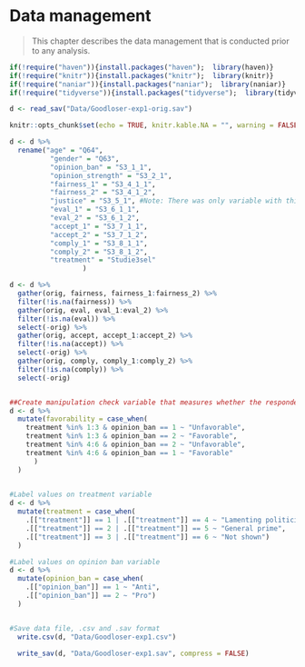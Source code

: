 # Data management

>This chapter describes the data management that is conducted prior to any analysis.

```r
if(!require("haven")){install.packages("haven");  library(haven)}
if(!require("knitr")){install.packages("knitr");  library(knitr)}
if(!require("naniar")){install.packages("naniar");  library(naniar)}
if(!require("tidyverse")){install.packages("tidyverse");  library(tidyverse)}

d <- read_sav("Data/Goodloser-exp1-orig.sav")

knitr::opts_chunk$set(echo = TRUE, knitr.kable.NA = "", warning = FALSE, message = FALSE)
```

```r
d <- d %>%
  rename("age" = "Q64",
          "gender" = "Q63",
          "opinion_ban" = "S3_1_1",
          "opinion_strength" = "S3_2_1",
          "fairness_1" = "S3_4_1_1",
          "fairness_2" = "S3_4_1_2",
          "justice" = "S3_5_1", #Note: There was only variable with this question item
          "eval_1" = "S3_6_1_1",
          "eval_2" = "S3_6_1_2",
          "accept_1" = "S3_7_1_1",
          "accept_2" = "S3_7_1_2",
          "comply_1" = "S3_8_1_1",
          "comply_2" = "S3_8_1_2",
          "treatment" = "Studie3sel"
                  )

d <- d %>%
  gather(orig, fairness, fairness_1:fairness_2) %>% 
  filter(!is.na(fairness)) %>% 
  gather(orig, eval, eval_1:eval_2) %>% 
  filter(!is.na(eval)) %>% 
  select(-orig) %>% 
  gather(orig, accept, accept_1:accept_2) %>% 
  filter(!is.na(accept)) %>% 
  select(-orig) %>% 
  gather(orig, comply, comply_1:comply_2) %>% 
  filter(!is.na(comply)) %>% 
  select(-orig) 


##Create manipulation check variable that measures whether the respondents correctly identify whether the outcome was favorable or unfavorable to them
d <- d %>%
  mutate(favorability = case_when(
    treatment %in% 1:3 & opinion_ban == 1 ~ "Unfavorable",
    treatment %in% 1:3 & opinion_ban == 2 ~ "Favorable",
    treatment %in% 4:6 & opinion_ban == 2 ~ "Unfavorable",
    treatment %in% 4:6 & opinion_ban == 1 ~ "Favorable"
      )
  )
 

#Label values on treatment variable
d <- d %>%
  mutate(treatment = case_when(
    .[["treatment"]] == 1 | .[["treatment"]] == 4 ~ "Lamenting politician",
    .[["treatment"]] == 2 | .[["treatment"]] == 5 ~ "General prime",
    .[["treatment"]] == 3 | .[["treatment"]] == 6 ~ "Not shown")
  )

#Label values on opinion ban variable
d <- d %>%
  mutate(opinion_ban = case_when(
    .[["opinion_ban"]] == 1 ~ "Anti",
    .[["opinion_ban"]] == 2 ~ "Pro")
  )


#Save data file, .csv and .sav format
  write.csv(d, "Data/Goodloser-exp1.csv") 
  
  write_sav(d, "Data/Goodloser-exp1.sav", compress = FALSE) 
```
